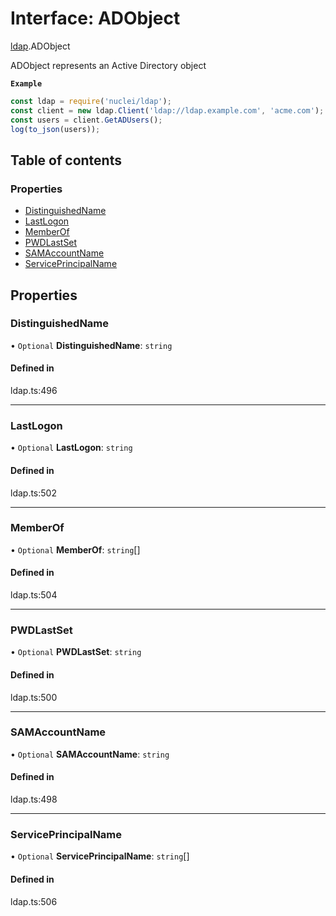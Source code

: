 # Interface: ADObject

[ldap](/templates/protocols/javascript/modules/ldap).ADObject

ADObject represents an Active Directory object

**`Example`**

```javascript
const ldap = require('nuclei/ldap');
const client = new ldap.Client('ldap://ldap.example.com', 'acme.com');
const users = client.GetADUsers();
log(to_json(users));
```

## Table of contents

### Properties

- [DistinguishedName](/templates/protocols/javascript/modules/ldap.ADObject#distinguishedname)
- [LastLogon](/templates/protocols/javascript/modules/ldap.ADObject#lastlogon)
- [MemberOf](/templates/protocols/javascript/modules/ldap.ADObject#memberof)
- [PWDLastSet](/templates/protocols/javascript/modules/ldap.ADObject#pwdlastset)
- [SAMAccountName](/templates/protocols/javascript/modules/ldap.ADObject#samaccountname)
- [ServicePrincipalName](/templates/protocols/javascript/modules/ldap.ADObject#serviceprincipalname)

## Properties

### DistinguishedName

• `Optional` **DistinguishedName**: `string`

#### Defined in

ldap.ts:496

___

### LastLogon

• `Optional` **LastLogon**: `string`

#### Defined in

ldap.ts:502

___

### MemberOf

• `Optional` **MemberOf**: `string`[]

#### Defined in

ldap.ts:504

___

### PWDLastSet

• `Optional` **PWDLastSet**: `string`

#### Defined in

ldap.ts:500

___

### SAMAccountName

• `Optional` **SAMAccountName**: `string`

#### Defined in

ldap.ts:498

___

### ServicePrincipalName

• `Optional` **ServicePrincipalName**: `string`[]

#### Defined in

ldap.ts:506
